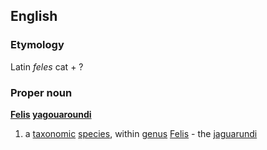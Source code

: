 ==English==
===Etymology===
Latin ''feles'' cat + ?
===Proper noun===
{{wikipedia}}
'''[[Felis]] [[yagouaroundi]]'''
#a [[taxonomic]] [[species]], within [[genus]] [[Felis]] - the [[jaguarundi]]
{{wikispecies}}